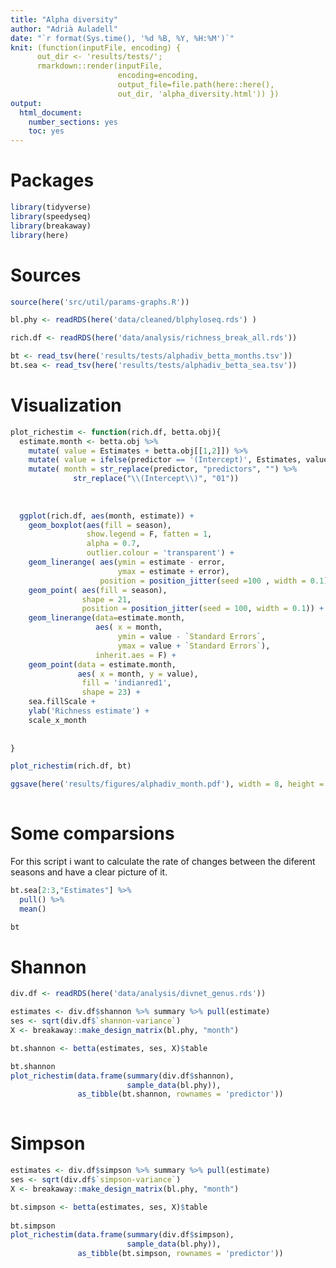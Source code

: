 ```yaml
---
title: "Alpha diversity"
author: "Adrià Auladell"
date: "`r format(Sys.time(), '%d %B, %Y, %H:%M')`"
knit: (function(inputFile, encoding) { 
      out_dir <- 'results/tests/';
      rmarkdown::render(inputFile,
                        encoding=encoding, 
                        output_file=file.path(here::here(),
                        out_dir, 'alpha_diversity.html')) })
output:
  html_document:
    number_sections: yes
    toc: yes
---
```


# Packages 


```r
library(tidyverse)
library(speedyseq)
library(breakaway)
library(here)
```

# Sources 

```r
source(here('src/util/params-graphs.R'))
```


```r

bl.phy <- readRDS(here('data/cleaned/blphyloseq.rds') )

rich.df <- readRDS(here('data/analysis/richness_break_all.rds'))

bt <- read_tsv(here('results/tests/alphadiv_betta_months.tsv'))
bt.sea <- read_tsv(here('results/tests/alphadiv_betta_sea.tsv'))

```

# Visualization 

```r
plot_richestim <- function(rich.df, betta.obj){
  estimate.month <- betta.obj %>% 
    mutate( value = Estimates + betta.obj[[1,2]]) %>% 
    mutate( value = ifelse(predictor == '(Intercept)', Estimates, value))  %>% 
    mutate( month = str_replace(predictor, "predictors", "") %>%
              str_replace("\\(Intercept\\)", "01"))
  
  
  
  ggplot(rich.df, aes(month, estimate)) + 
    geom_boxplot(aes(fill = season),
                 show.legend = F, fatten = 1,
                 alpha = 0.7,
                 outlier.colour = 'transparent') + 
    geom_linerange( aes(ymin = estimate - error,
                        ymax = estimate + error),
                    position = position_jitter(seed =100 , width = 0.1)) + 
    geom_point( aes(fill = season),
                shape = 21,
                position = position_jitter(seed = 100, width = 0.1)) + 
    geom_linerange(data=estimate.month,
                   aes( x = month,
                        ymin = value - `Standard Errors`,
                        ymax = value + `Standard Errors`),
                   inherit.aes = F) + 
    geom_point(data = estimate.month,
               aes( x = month, y = value),
                fill = 'indianred1',
                shape = 23) + 
    sea.fillScale + 
    ylab('Richness estimate') + 
    scale_x_month
  
  
}

```

```r

plot_richestim(rich.df, bt)

ggsave(here('results/figures/alphadiv_month.pdf'), width = 8, height = 5)
    
```
    
    
# Some comparsions

For this script i want to calculate the rate of changes between the diferent seasons and have a clear picture of it.  

```r

bt.sea[2:3,"Estimates"] %>% 
  pull() %>% 
  mean()

bt
```

# Shannon 

```r

div.df <- readRDS(here('data/analysis/divnet_genus.rds'))
```


```r

estimates <- div.df$shannon %>% summary %>% pull(estimate)
ses <- sqrt(div.df$`shannon-variance`)
X <- breakaway::make_design_matrix(bl.phy, "month")

bt.shannon <- betta(estimates, ses, X)$table

bt.shannon
plot_richestim(data.frame(summary(div.df$shannon),
                          sample_data(bl.phy)),
               as_tibble(bt.shannon, rownames = 'predictor'))
               
```


# Simpson 

```r

estimates <- div.df$simpson %>% summary %>% pull(estimate)
ses <- sqrt(div.df$`simpson-variance`)
X <- breakaway::make_design_matrix(bl.phy, "month")

bt.simpson <- betta(estimates, ses, X)$table
  
bt.simpson
plot_richestim(data.frame(summary(div.df$simpson),
                          sample_data(bl.phy)),
               as_tibble(bt.simpson, rownames = 'predictor'))
```
